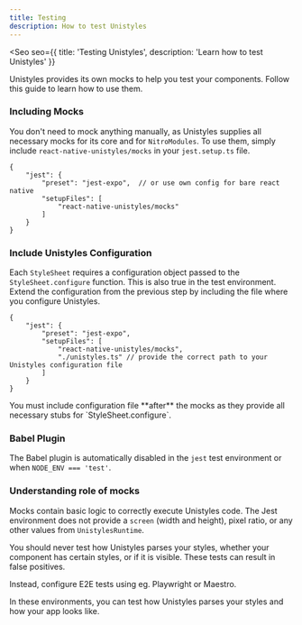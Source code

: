 ```yaml
---
title: Testing
description: How to test Unistyles
---
```



<Seo
    seo={{
        title: 'Testing Unistyles',
        description: 'Learn how to test Unistyles'
    }}
>

Unistyles provides its own mocks to help you test your components. Follow this guide to learn how to use them.

### Including Mocks

You don't need to mock anything manually, as Unistyles supplies all necessary mocks for its core and for `NitroModules`.
To use them, simply include `react-native-unistyles/mocks` in your `jest.setup.ts` file.

```tsx title="package.json"
{
    "jest": {
        "preset": "jest-expo",  // or use own config for bare react native
        "setupFiles": [
            "react-native-unistyles/mocks"
        ]
    }
}
```

### Include Unistyles Configuration

Each `StyleSheet` requires a configuration object passed to the `StyleSheet.configure` function. This is also true in the test environment.
Extend the configuration from the previous step by including the file where you configure Unistyles.

```tsx title="package.json"
{
    "jest": {
        "preset": "jest-expo",
        "setupFiles": [
            "react-native-unistyles/mocks",
            "./unistyles.ts" // provide the correct path to your Unistyles configuration file
        ]
    }
}
```
<Aside type="caution">
You must include configuration file **after** the mocks as they provide all necessary stubs for `StyleSheet.configure`.
</Aside>

### Babel Plugin

The Babel plugin is automatically disabled in the `jest` test environment or when `NODE_ENV === 'test'`.

### Understanding role of mocks

Mocks contain basic logic to correctly execute Unistyles code.
The Jest environment does not provide a `screen` (width and height), pixel ratio, or any other values from `UnistylesRuntime`.

You should never test how Unistyles parses your styles, whether your component has certain styles, or if it is visible.
These tests can result in false positives.

Instead, configure E2E tests using eg. Playwright or Maestro.

In these environments, you can test how Unistyles parses your styles and how your app looks like.

</Seo>
